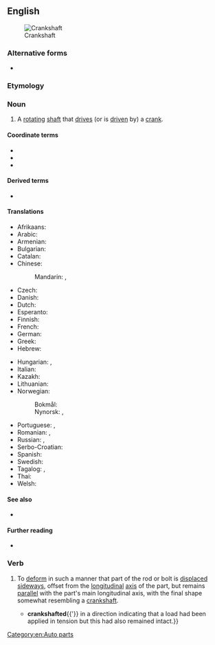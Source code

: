 ==English==
[[Image:Cshaft.gif|thumb|Crankshaft]]

===Alternative forms===
* {{alter|en|crank shaft}}

===Etymology===
{{compound|en|crank|shaft}}

===Noun===
{{en-noun}}

# A [[rotating]] [[shaft]] that [[drive]]s (or is [[driven]] by) a [[crank]].

====Coordinate terms====
* {{l|en|conrod}}
* {{l|en|crankcase}}
* {{l|en|transaxle}}

====Derived terms====
* {{l|en|crankwalk}}

====Translations====
{{trans-top|rotating shaft that drives a crank}}
* Afrikaans: {{t|af|krukas}}
* Arabic: {{t|ar|عَمُود الْمِرْفَق|m}}
* Armenian: {{t|hy|ծնկաձև լիսեռ}}
* Bulgarian: {{t|bg|колянов вал|m}}
* Catalan: {{t|ca|cigonyal|m}}
* Chinese:
*: Mandarin: {{t+|cmn|曲軸}}, {{t+|cmn|曲轴|tr=qūzhóu}}
* Czech: {{t|cs|kliková hřídel|f}}
* Danish: {{t|da|krumtapaksel|c}}
* Dutch: {{t+|nl|krukas|f}}
* Esperanto: {{t-needed|eo}}
* Finnish: {{t+|fi|kampiakseli}}
* French: {{t+|fr|vilebrequin}}
* German: {{t+|de|Kurbelwelle|f}}
* Greek: {{t+|el|στροφαλοφόρος άξονας|m}}
* Hebrew: {{t|he|גַּל אַרְכֻּבָּה|m|tr=gal arkuba}}
{{trans-mid}}
* Hungarian: {{t|hu|főtengely}}, {{t|hu|forgattyústengely}}
* Italian: {{t-needed|it}}
* Kazakh: {{t|kk|иінді білік}}
* Lithuanian: {{t|lt|alkūninis velenas|m}}
* Norwegian:
*: Bokmål: {{t+|nb|veivaksel|m}}
*: Nynorsk: {{t|nn|veivaksel|m}}, {{t|nn|veivaksling|m}}
* Portuguese: {{t+|pt|virabrequim|m}}, {{t+|pt|cambota|f}} {{qualifier|of a vehicle}}
* Romanian: {{t|ro|arbore cotit|m}}, {{t+|ro|vilbrochen|n}}
* Russian: {{t+|ru|коле́нчатый вал|m}}, {{t+|ru|коленва́л|m}}
* Serbo-Croatian: {{t|sh|koljeničasta osovina|f}}
* Spanish: {{t|es|cigüeñal}}
* Swedish: {{t|sv|vevaxel|c}}
* Tagalog: {{t|tl|sikaran}}, {{t|tl|tandos-sikaran}}
* Thai: {{t-needed|th}}
* Welsh: {{t|cy|crancsiafft|f}}
{{trans-bottom}}

====See also====
* {{l|en|camshaft}}

====Further reading====
* {{pedia}}

===Verb===
{{en-verb}}

# {{lb|en|of a straight bolt or rod}} To [[deform]] in such a manner that part of the rod or bolt is [[displace]]d [[sideways]], offset from the [[longitudinal]] [[axis]] of the part, but remains [[parallel]] with the part's main longitudinal axis, with the final shape somewhat resembling a [[#Noun|crankshaft]].
#* {{quote-book|en|date=9 February 2010|author={{w|Air Accidents Investigation Branch}}|title=Report on the accident to Boeing 777-236ER, G-YMMM, at London Heathrow Airport on 17 January 2008|chapter=1.12.3.3 Landing gear examination|url=https://assets.publishing.service.gov.uk/media/5422f3dbe5274a1314000495/1-2010_G-YMMM.pdf|archiveurl=https://web.archive.org/web/20220616003559/https://assets.publishing.service.gov.uk/media/5422f3dbe5274a1314000495/1-2010_G-YMMM.pdf|archivedate=16 June 2022|accessdate=17 June 2022|page=44|text=The attachment of the inboard end of the gear beam was damaged but remained intact; the drag strut fuse pin had {{'}}'''crankshafted'''{{'}} in a direction indicating that a load had been applied in tension but this had also remained intact.}}

[[Category:en:Auto parts]]